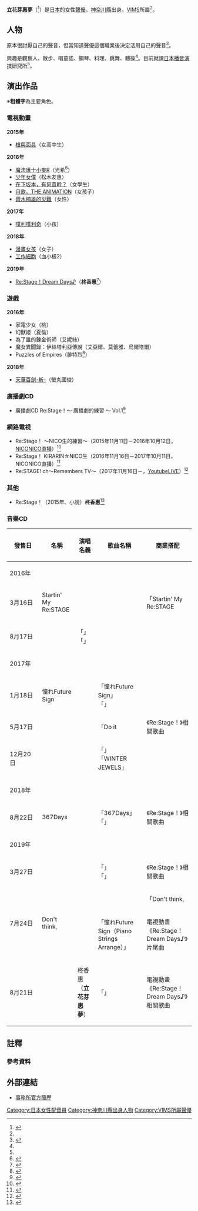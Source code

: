 {{配音員
|姓名 = 立花芽惠夢
|類型 = 
|圖片 = 
|圖片尺寸 = 
|圖片簡介 = 
|原名 = 
|外文名 = 立花芽恵夢
|外文 = 日文
|羅馬拼音 =
|英文名 = 
|暱稱 = {{lang|ja|帝王めぇさま}}<ref>{{Cite web | url=http://www.onsen.ag/program/rst/ | title=Re:ステージ！　～ラジオのれんしゅう～|accessdate=2016-02-08}}</ref>
|其他藝名 = 
|國籍 =
|民族 =
|籍貫 = 
|出生地= {{JPN}}[[神奈川縣|神奈川縣]]
|生年= 
|生月= 4
|生日= 25
|歿年= 
|歿月= 
|歿日= 
|逝世日期 = 
|逝世地點 = 
|職業 = 
|三圍 = 
|教育程度 = 
|宗教信仰 =
|配偶 = 
|兒女 = 
|父母 = 
|出身地 = 
|出道作 = 
|代表作 = 
|活動時期 = 2015年－
|活躍年代 = 
|唱片公司 =
|所屬 = [[VIMS|VIMS]]
|網站 = 
|相關團體 =
|module= {{Japanese|embed=yes|japanese=立花 芽恵夢|kana=たちばな めえむ|romaji=Tachibana Meemu}}
}}
'''立花芽惠夢'''（{{bd||4月25日|catIdx=Tachibana Meemu}}<ref name="profile">{{Cite web|url=http://www.vims.co.jp/talent_profile_detail.php?id=41|title=立花芽惠夢のプロフィール|publisher=VIMS|accessdate=2016-08-27}}</ref>）是[[日本|日本]]的女性[[聲優|聲優]]，[[神奈川縣|神奈川縣]]出身。[[VIMS|VIMS]]所屬<ref name="profile"/>。

== 人物 ==
原本很討厭自己的聲音，但當知道聲優這個職業後決定活用自己的聲音<ref name="fresh">{{Cite web|work=フレッシュ夏フェス隊！|url=http://www.at-x.com/at-x_contents/summerfes2016/56.html|title=立花芽恵夢 紹介|accessdate=2016-08-03}}</ref>。

興趣是觀察人、散步、唱童謠、鋼琴、料理、跳舞、體操<ref name="profile"/>。目前就讀[[日本播音演技研究所|日本播音演技研究所]]<ref name="profile"/>。

== 演出作品 ==
※'''粗體字'''為主要角色。
=== 電視動畫 ===
'''2015年'''
* [[槍與面具|槍與面具]]（女高中生）
'''2016年'''
* [[魔法護士小麥|魔法護士小麥R]]（光希<ref>{{Cite web | url=http://www.ntv.co.jp/komugir/cast_staff/index.html | title=ナースウィッチ小麦ちゃんR 公式サイト|accessdate=2016-02-08}}</ref>）
* [[少年女僕|少年女僕]]（松木友惠）
* [[在下坂本，有何貴幹？|在下坂本，有何貴幹？]]（女學生）
* [[月歌。|月歌。THE ANIMATION]]（女孩子）
* [[齊木楠雄的災難|齊木楠雄的災難]]（女性）
'''2017年'''
* [[噗利噗利奇|噗利噗利奇]]（小孩）
'''2018年'''
* [[漫畫女孩|漫畫女孩]]（女子）
* [[工作細胞|工作細胞]]（血小板2）
'''2019年'''
* [[Re:Stage！|Re:Stage！Dream Days♪]]（'''柊香惠'''<ref>{{Cite web|url=https://rst-anime.com/staff/|title=製作人員、聲優|work=電視動畫「Re:Stage！Dream Days♪」官方網站|accessdate=2018-11-16}}</ref>）

=== 遊戲 ===
'''2016年'''
* 家電少女（桃）
* 幻獸姬（夏倫）
* 為了誰的鍊金術師（艾妮絲）
* 魔女異聞錄：伊絲塔利亞傳說（艾亞爾、莫蕾雅、烏爾塔爾）
* Puzzles of Empires（腓特烈<ref name="poe">{{Cite web|publisher=芸者東京エンターテインメント|work=パズルオブエンパイア 公式サイト|title=声優一覧|url=http://poem.moe/voice.html|accessdate=2016-08-16|archive-url=https://web.archive.org/web/20160828194714/https://poem.moe/voice.html|archive-date=2016-08-28|dead-url=yes}}</ref>）
'''2018年'''
* [[天華百劍-斬-|天華百劍-斬-]]（螢丸國俊）

=== 廣播劇CD ===
* 廣播劇CD Re:Stage！〜 廣播劇的練習 〜 Vol.1<ref>{{Cite web|publisher=音泉|url=http://www.onsen.ag/program/rst/#p47218|title=【CD情報】Re:ステージ！～ ラジオのれんしゅう ～のラジオCD発売決定！＆発売記念イベント開催！|accessdate=2016-05-11}}</ref>

=== 網路電視 ===
* Re:Stage！ 〜NICO生的練習〜（2015年11月11日－2016年10月12日，[[NICONICO直播|NICONICO直播]]）<ref name="restage">{{Cite web|url=http://www.onsen.ag/program/rst/#p43891|title=【番組情報】Re:ステージ！プロジェクト本格始動！|work=音泉|accessdate=2015-11-10}}</ref>
* Re:Stage！ KIRARIN☆NICO生（2016年11月16日－2017年10月11日，NICONICO直播）<ref>{{Cite web|url=http://live.nicovideo.jp/watch/lv282031055|title=「Re:ステージ！」キラリン☆ニコ生 第1回|work=NICONICO直播|accessdate=2017-05-19}}</ref>
* Re:STAGE! ch～Remembers TV～（2017年11月16日－，[[Youtube|Youtube]]LIVE）<ref>{{Cite web|url=http://www.onsen.ag/program/rst2/|title=Re:STAGE！ch～リメンバーズTV～|work=音泉|accessdate=2018-06-05}}</ref>

=== 其他 ===
* Re:Stage！（2015年、小說）'''柊香惠'''<ref>{{Cite web | url=http://rst-project.com/staffcast/ | title=Re:ステージ！ 公式サイト|accessdate=2016-02-08}}</ref>

=== 音樂CD ===
{| class="wikitable" style="font-size:small"
! style="width:4.5em"|發售日 !! 名稱 !! 演唱名義 !! 歌曲名稱 !! 商業搭配
|-
! colspan="5"|2016年
|-
| 3月16日 || Startin' My Re:STAGE!!
| rowspan="2"|{{vau|KiRaRe}}
| 「Startin' My Re:STAGE!!」
| rowspan="2"|《[[Re:Stage！|Re:Stage！]]》相關歌曲
|-
| 8月17日
| {{lang|ja|リメンバーズ！}}
|「{{lang|ja|リメンバーズ！}}」<br />「{{lang|ja|君に贈るAngel Yell}}」
|-
! colspan="5"|2017年
|-
| 1月18日
| 憧れFuture Sign
| rowspan="3"|{{vau|KiRaRe}}
|「憧れFuture Sign」<br />「{{lang|ja|夏の約束}}」
| rowspan="3"|《Re:Stage！》相關歌曲
|-
| 5月17日 || {{lang|ja|キラリズム}}
| 「Do it!! PARTY!!」<br />「GROWING!!」<br />「{{lang|ja|キライキライ}}CЯY」<br />「{{lang|ja|ク・ルリラビー}}」
|-
| 12月20日 || {{lang|ja|宣誓センセーション}}
| 「{{lang|ja|宣誓センセーション}}」<br />「WINTER JEWELS」
|-
! colspan="5"|2018年
|-
| 8月22日 || 367Days
| {{vau|KiRaRe}}
| 「367Days」<br />「{{lang|ja|冒険トラベラー}}」
| 《Re:Stage！》相關歌曲
|-
! colspan="5"|2019年
|-
| 3月27日 || {{lang|ja|ハッピータイフーン}}
| rowspan="3"|{{vau|KiRaRe}}
| 「{{lang|ja|ハッピータイフーン}}」<br />「{{lang|ja|ステレオライフ}}」
| 《Re:Stage！》相關歌曲
|-
| rowspan="2"|7月24日 || rowspan="2"|Don't think,{{lang|ja|スマイル}}!!
| 「Don't think,{{lang|ja|スマイル}}!!」
| 電視動畫《[[Re:Stage！|Re:Stage！Dream Days♪]]》片頭曲
|-
| 「憧れFuture Sign（Piano Strings Arrange）」
| 電視動畫《Re:Stage！Dream Days♪》片尾曲
|-
| 8月21日 || {{lang|ja|ガジェットはプリンセス/せーので跳べって言ってんの！}}
| 柊香惠（'''立花芽惠夢'''）
| 「{{lang|ja|ガジェットはプリンセス}}」
| 電視動畫《Re:Stage！Dream Days♪》相關歌曲
|}

== 註釋 ==
{{vau}}
=== 參考資料 ===
{{reflist|2}}

== 外部連結 ==
* [http://www.vims.co.jp/talent_profile_detail.php?id=41 事務所官方簡歷]{{ja icon}}

{{VIMS}}
{{DEFAULTSORT:Tachibana Meemu}}
[[Category:日本女性配音員|Category:日本女性配音員]]
[[Category:神奈川縣出身人物|Category:神奈川縣出身人物]]
[[Category:VIMS所屬聲優|Category:VIMS所屬聲優]]